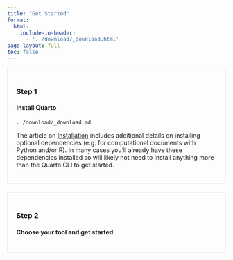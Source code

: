 ```yaml
---
title: "Get Started"
format:
  html:
    include-in-header: 
      - '../download/_download.html'
page-layout: full
toc: false
---
```


::: {.grid .step}
::: {.g-col-lg-3 .g-col-12}

### Step 1 {.fw-bold}

#### Install Quarto {.fw-light}

:::

::: {.g-col-lg-9 .g-col-12}
``` include
../download/_download.md
```

The article on [Installation](installation.qmd) includes additional details on installing optional dependencies (e.g. for computational documents with Python and/or R). In many cases you'll already have these dependencies installed so will likely not need to install anything more than the Quarto CLI to get started.


:::
:::

::: {.grid .step}
::: {.g-col-lg-3 .g-col-12}

### Step 2 {.fw-bold}

#### Choose your tool and get started {.fw-light}

:::

::: {.g-col-lg-9 .g-col-12}

:::
:::


```{=html}
<style type="text/css">
.step {
  border: 1px solid rgb(222, 226, 230);
  padding: 20px;
  margin-bottom: 20px;
}
</style>
```

